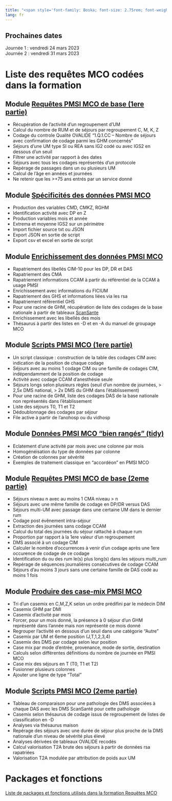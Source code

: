 ```yaml
---
title: "<span style='font-family: Boska; font-size: 2.75rem; font-weight: 800;'>Formation Requêtes MCO - Exemples</span>"
lang: fr
---
```


::: {.callout-note}
## Prochaines dates
Journée 1 : vendredi 24 mars 2023  
Journée 2 : vendredi 31 mars 2023
:::


# Liste des requêtes MCO codées dans la formation  

## Module [Requêtes PMSI MCO de base (1ere partie)](pmsi_mco_requete_day1_module1.html)

-   Récupération de l'activité d'un regroupement d'UM
-   Calcul du nombre de RUM et de séjours par regroupement C, M, K, Z
-   Codage du controle Qualité OVALIDE "1.Q.1.CC – Nombre de séjours avec confirmation de codage parmi les GHM concernés"
-   Séjours d'une UM type SI ou REA sans IG2 codé ou avec IGS2 en dessous d'un seuil
-   Filtrer une activité par rapport à des dates
-   Séjours avec tous les codages représentés d'un protocole
-   Repérage de passages dans un ou plusieurs UM
-   Calcul de l'âge en années et journées
-   Ne retenir que les >+75 ans entrés par un service donné 

## Module [Spécificités des données PMSI MCO](pmsi_mco_requete_day1_module2.html)

-   Production des variables CMD, CMKZ, RGHM
-   Identification activité avec DP en Z
-   Production variables mois et année
-   Extrema et moyenne IGS2 sur un périmètre
-   Import fichier source txt ou JSON
-   Export JSON en sortie de script
-   Export csv et excel en sortie de script

## Module [Enrichissement des données PMSI MCO](pmsi_mco_requete_day1_module3.html)

-   Rapatriement des libellés CIM-10 pour les DP, DR et DAS  
-   Rapatriement des CMA  
-   Rapatriement informations CCAM à partir du référentiel de la CCAM à usage PMSI  
-   Enrichissement avec informations du FICIUM
-   Rapatriement des GHS et informations liées via les rsa
-   Rapatriement référentiel GHS
-   Pour une racine de GHM, récupération de liste des codages de la base nationale à partir de tableaux [ScanSante](https://www.scansante.fr/)
-   Enrichissement avec les libellés des mois  
-   Thésaurus à partir des listes en -D et en -A du manuel de groupage MCO  

## Module [Scripts PMSI MCO (1ere partie)](pmsi_mco_requete_day1_module4.html)

-   Un script classique : construction de la table des codages CIM avec indication de la position de chaque codage
-   Séjours avec au moins 1 codage CIM ou une famille de codages CIM, indépendamment de la position de codage
-   Activité avec codage CCAM d'anesthésie seule
-   Séjours longs selon plusieurs règles (seuil d'un nombre de journées, > 2,5x DMS national, > 2x DMS du GHM dans l'établissement)
-   Pour une racine de GHM, liste des codages DAS de la base nationale non représentés dans l'établissement
-   Liste des séjours T0, T1 et T2
-   Dédoublonnage des codages par séjour
-   File active à partir de l'anohosp ou du vidhosp  

## Module [Données PMSI MCO "bien rangés" (tidy)](pmsi_mco_requete_day2_module1.html)

-   Eclatement d'une activité par mois avec une colonne par mois
-   Homogénéisation du type de données par colonne
-   Création de colonnes par sévérité  
-   Exemples de traitement classique en "accordéon" en PMSI MCO  

## Module [Requêtes PMSI MCO de base (2eme partie)](pmsi_mco_requete_day2_module2.html)

-   Séjours niveau n avec au moins 1 CMA niveau > n
-   Séjours avec une même famille de codage en DP/DR versus DAS
-   Séjours multi-UM avec passage dans une certaine UM dans le dernier rum
-   Codage post évênement intra-séjour  
-   Extraction des journées sans codage CCAM
-   Calcul du total des journées du séjour rattaché à chaque rum
-   Proportion par rapport à la 1ere valeur d'un regroupement
-   DMS associé à un codage CIM
-   Calculer le nombre d'occurrences à venir d'un codage après une 1ere occurence de codage de ce codage
-   Identification du ou des rum le(s) plus long(s) dans les séjours multi_rum
-   Repérage de séquences journalières consécutives de codage CCAM   
-   Séjours d'au moins 3 jours sans une certaine famille de DAS codé au moins 1 fois  

## Module [Produire des case-mix PMSI MCO](pmsi_mco_requete_day2_module3.html)

-   Tri d'un casemix en C,M,Z,K selon un ordre prédifini par le médecin DIM
-   Casemix GHM par DMI
-   Casemix d'activité par mois
-   Forcer, pour un mois donné, la présence à 0 séjour d'un GHM représenté dans l'année mais non représenté ce mois donné
-   Regrouper l'activité en dessous d'un seuil dans une catégorie "Autre"
-   Casemix par UM et 6eme position (J,T,1,2,3,4)
-   Casemix des DMS par codage selon leur position
-   Case mix par mode d'entrée, provenance, mode de sortie, destination
-   Calculs selon différentes définitions du nombre de journée en PMSI MCO
-   Case mix des séjours en T (T0, T1 et T2)
-   Fusionner plusieurs colonnes
-   Ajouter une ligne de type "Total"  

## Module [Scripts PMSI MCO (2eme partie)](pmsi_mco_requete_day2_module4.html)

-   Tableau de comparaison pour une pathologie des DMS associées à chaque DAS avec les DMS ScanSanté pour cette pathologie
-   Casemix selon thésaurus de codage issus de regroupement de listes de classification en -D 
-   Analyses via thésaurus maison  
-   Repérage des séjours avec une durée de séjour plus proche de la DMS nationale d'un niveau de sévérité plus élevé  
-   Analyses dérivées de tableaux OVALIDE recodés  
-   Calcul valorisation T2A brute des séjours à partir de données rsa rapatriées  
-   Valorisation T2A modulée par attribution de poids aux UM  

# Packages et fonctions

[Liste de packages et fonctions utilisés dans la formation Requêtes MCO](../package_function_mco.qmd)
